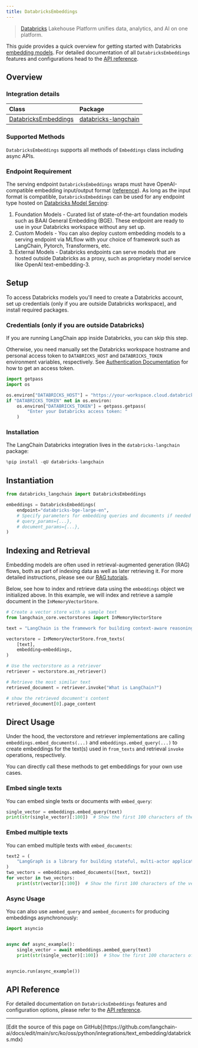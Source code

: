```yaml
---
title: DatabricksEmbeddings
---
```


> [Databricks](https://www.databricks.com/) Lakehouse Platform unifies data, analytics, and AI on one platform.

This guide provides a quick overview for getting started with Databricks [embedding models](/oss/python/integrations/text_embedding). For detailed documentation of all `DatabricksEmbeddings` features and configurations head to the [API reference](https://python.langchain.com/api_reference/community/embeddings/langchain_community.embeddings.databricks.DatabricksEmbeddings.html).

## Overview

### Integration details

| Class | Package |
| :--- | :--- |
| [DatabricksEmbeddings](https://python.langchain.com/api_reference/community/embeddings/langchain_community.embeddings.databricks.DatabricksEmbeddings.html) | [databricks-langchain](https://python.langchain.com/docs/integrations/providers/databricks/) |

### Supported Methods

`DatabricksEmbeddings` supports all methods of `Embeddings` class including async APIs.

### Endpoint Requirement

The serving endpoint `DatabricksEmbeddings` wraps must have OpenAI-compatible embedding input/output format ([reference](https://mlflow.org/docs/latest/llms/deployments/index.html#embeddings)). As long as the input format is compatible, `DatabricksEmbeddings` can be used for any endpoint type hosted on [Databricks Model Serving](https://docs.databricks.com/en/machine-learning/model-serving/index.html):

1. Foundation Models - Curated list of state-of-the-art foundation models such as BAAI General Embedding (BGE). These endpoint are ready to use in your Databricks workspace without any set up.
2. Custom Models - You can also deploy custom embedding models to a serving endpoint via MLflow with
your choice of framework such as LangChain, Pytorch, Transformers, etc.
3. External Models - Databricks endpoints can serve models that are hosted outside Databricks as a proxy, such as proprietary model service like OpenAI text-embedding-3.

## Setup

To access Databricks models you'll need to create a Databricks account, set up credentials (only if you are outside Databricks workspace), and install required packages.

### Credentials (only if you are outside Databricks)

If you are running LangChain app inside Databricks, you can skip this step.

Otherwise, you need manually set the Databricks workspace hostname and personal access token to `DATABRICKS_HOST` and `DATABRICKS_TOKEN` environment variables, respectively. See [Authentication Documentation](https://docs.databricks.com/en/dev-tools/auth/index.html#databricks-personal-access-tokens) for how to get an access token.

```python
import getpass
import os

os.environ["DATABRICKS_HOST"] = "https://your-workspace.cloud.databricks.com"
if "DATABRICKS_TOKEN" not in os.environ:
    os.environ["DATABRICKS_TOKEN"] = getpass.getpass(
        "Enter your Databricks access token: "
    )
```

### Installation

The LangChain Databricks integration lives in the `databricks-langchain` package:

```python
%pip install -qU databricks-langchain
```

## Instantiation

```python
from databricks_langchain import DatabricksEmbeddings

embeddings = DatabricksEmbeddings(
    endpoint="databricks-bge-large-en",
    # Specify parameters for embedding queries and documents if needed
    # query_params={...},
    # document_params={...},
)
```

## Indexing and Retrieval

Embedding models are often used in retrieval-augmented generation (RAG) flows, both as part of indexing data as well as later retrieving it. For more detailed instructions, please see our [RAG tutorials](/oss/python/langchain/rag).

Below, see how to index and retrieve data using the `embeddings` object we initialized above. In this example, we will index and retrieve a sample document in the `InMemoryVectorStore`.

```python
# Create a vector store with a sample text
from langchain_core.vectorstores import InMemoryVectorStore

text = "LangChain is the framework for building context-aware reasoning applications"

vectorstore = InMemoryVectorStore.from_texts(
    [text],
    embedding=embeddings,
)

# Use the vectorstore as a retriever
retriever = vectorstore.as_retriever()

# Retrieve the most similar text
retrieved_document = retriever.invoke("What is LangChain?")

# show the retrieved document's content
retrieved_document[0].page_content
```

## Direct Usage

Under the hood, the vectorstore and retriever implementations are calling `embeddings.embed_documents(...)` and `embeddings.embed_query(...)` to create embeddings for the text(s) used in `from_texts` and retrieval `invoke` operations, respectively.

You can directly call these methods to get embeddings for your own use cases.

### Embed single texts

You can embed single texts or documents with `embed_query`:

```python
single_vector = embeddings.embed_query(text)
print(str(single_vector)[:100])  # Show the first 100 characters of the vector
```

### Embed multiple texts

You can embed multiple texts with `embed_documents`:

```python
text2 = (
    "LangGraph is a library for building stateful, multi-actor applications with LLMs"
)
two_vectors = embeddings.embed_documents([text, text2])
for vector in two_vectors:
    print(str(vector)[:100])  # Show the first 100 characters of the vector
```

### Async Usage

You can also use `aembed_query` and `aembed_documents` for producing embeddings asynchronously:

```python
import asyncio


async def async_example():
    single_vector = await embeddings.aembed_query(text)
    print(str(single_vector)[:100])  # Show the first 100 characters of the vector


asyncio.run(async_example())
```

## API Reference

For detailed documentation on `DatabricksEmbeddings` features and configuration options, please refer to the [API reference](https://python.langchain.com/api_reference/community/embeddings/langchain_community.embeddings.databricks.DatabricksEmbeddings.html).

---

<Callout icon="pen-to-square" iconType="regular">
  [Edit the source of this page on GitHub](https://github.com/langchain-ai/docs/edit/main/src/ko/oss/python/integrations/text_embedding/databricks.mdx)
</Callout>
